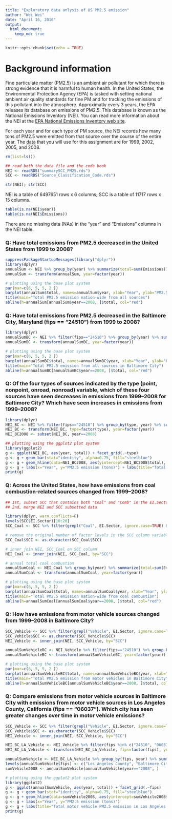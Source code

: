 ```yaml
---
title: "Exploratory data anlysis of US PM2.5 emission"
author: "Wei Wei"
date: "April 16, 2016"
output: 
  html_document:
    keep_md: true
---
```


```r
knitr::opts_chunk$set(echo = TRUE)
```
# Background information

Fine particulate matter (PM2.5) is an ambient air pollutant for which there is strong evidence that it is harmful to human health. In the United States, the Environmental Protection Agency (EPA) is tasked with setting national ambient air quality standards for fine PM and for tracking the emissions of this pollutant into the atmosphere. Approximatly every 3 years, the EPA releases its database on emissions of PM2.5. This database is known as the National Emissions Inventory (NEI). You can read more information about the NEI at the [EPA National Emissions Inventory web site][1].

For each year and for each type of PM source, the NEI records how many tons of PM2.5 were emitted from that source over the course of the entire year. The [data][2] that you will use for this assignment are for 1999, 2002, 2005, and 2008.

[1]: https://www.epa.gov/air-emissions-inventories "EPA National Emissions Inventory web site"
[2]: https://d396qusza40orc.cloudfront.net/exdata%2Fdata%2FNEI_data.zip "data"
```r
rm(list=ls())

## read both the data file and the code book
NEI <- readRDS("summarySCC_PM25.rds")
SCC <- readRDS("Source_Classification_Code.rds")
```
```r
str(NEI); str(SCC)
```
NEI is a table of 6497651 rows x 6 columns; SCC is a table of 11717 rows x 15 columns.

```r
table(is.na(NEI$year))
table(is.na(NEI$Emissions))
```
There are no missing data (NAs) in the "year" and "Emissions" columns in the NEI table.

### Q: Have total emissions from PM2.5 decreased in the United States from 1999 to 2008?
    
```r
suppressPackageStartupMessages(library("dplyr"))
library(dplyr)
annualSum <- NEI %>% group_by(year) %>% summarize(total=sum(Emissions))
annualSum <- transform(annualSum, year=factor(year))

# plotting using the base plot system
par(mar=c(6, 5, 5, 2 ))
barplot(annualSum$total, names=annualSum$year, xlab="Year", ylab="PM2.5 emission (tons)")
title(main="Total PM2.5 emission nation-wide from all sources")
abline(h=annualSum[annualSum$year==2008, ]$total, col="red")
```
    
### Q: Have total emissions from PM2.5 decreased in the Baltimore City, Maryland (fips == "24510") from 1999 to 2008?
      
```r
library(dplyr)
annualSumBC <- NEI %>% filter(fips=="24510") %>% group_by(year) %>% summarize(total=sum(Emissions))
annualSumBC <- transform(annualSumBC, year=factor(year))

# plotting using the base plot system
par(mar=c(6, 5, 5, 2 ))
barplot(annualSumBC$total, names=annualSumBC$year, xlab="Year", ylab="PM2.5 emission (tons)")
title(main="Total PM2.5 emission from all sources in Baltimore City")
abline(h=annualSumBC[annualSumBC$year==2008, ]$total, col="red")
```
    
### Q: Of the four types of sources indicated by the type (point, nonpoint, onroad, nonroad) variable, which of these four sources have seen decreases in emissions from 1999–2008 for Baltimore City? Which have seen increases in emissions from 1999–2008?
    
```r
library(dplyr)
NEI_BC <- NEI %>% filter(fips=="24510") %>% group_by(type, year) %>% summarize(total=sum(Emissions))
NEI_BC <- transform(NEI_BC, type=factor(type), year=factor(year))
NEI_BC2008 <- subset(NEI_BC, year==2008)

## plotting using the ggplot2 plot system
library(ggplot2)
g <- ggplot(NEI_BC, aes(year, total)) + facet_grid(.~type)
g <- g + geom_bar(stat="identity", alpha=0.75, fill="steelblue")
g <- g + geom_hline(data=NEI_BC2008, aes(yintercept=NEI_BC2008$total), col="red")
g <- g + labs(x="Year", y="PM2.5 emission (tons)") + labs(title="Total PM2.5 emission in Baltimore City by source type")
print(g)
```
    
### Q: Across the United States, how have emissions from coal combustion-related sources changed from 1999–2008?
    
```r
## 1st, subset SCC that contains both "Coal" and "Comb" in the EI.Sector column
## 2nd, merge NEI and SCC subsetted data

library(dplyr, warn.conflicts=F)
levels(SCC$EI.Sector)[10:20]
SCC_Coal <- SCC %>% filter(grepl("Coal", EI.Sector, ignore.case=TRUE) & grepl("Comb", EI.Sector, ignore.case=T))

# remove the original number of factor levels in the SCC column variable by coversion to character class
SCC_Coal$SCC <- as.character(SCC_Coal$SCC)

# inner join NEI, SCC_Coal on SCC column
NEI_Coal <- inner_join(NEI, SCC_Coal, by="SCC")

# annual total coal combustion 
annualSumCoal <- NEI_Coal %>% group_by(year) %>% summarize(total=sum(Emissions))
annualSumCoal <- transform(annualSumCoal, year=factor(year))

# plotting using the base plot system
par(mar=c(6, 5, 5, 2 ))
barplot(annualSumCoal$total, names=annualSumCoal$year, xlab="Year", ylab="PM2.5 emission (tons)")
title(main="Total PM2.5 emission nation-wide from coal combustion")
abline(h=annualSumCoal[annualSumCoal$year==2008, ]$total, col="red")
```
   
### Q: How have emissions from motor vehicle sources changed from 1999–2008 in Baltimore City?
    
```r
SCC_Vehicle <- SCC %>% filter(grepl("Vehicle", EI.Sector, ignore.case=TRUE))
SCC_Vehicle$SCC <- as.character(SCC_Vehicle$SCC)
NEI_Vehicle <- inner_join(NEI, SCC_Vehicle, by="SCC")

annualSumVehicleBC <- NEI_Vehicle %>% filter(fips=="24510") %>% group_by(year) %>% summarize(total=sum(Emissions))
annualSumVehicleBC <- transform(annualSumVehicleBC, year=factor(year))

# plotting using the base plot system
par(mar=c(6, 5, 5, 2 ))
barplot(annualSumVehicleBC$total, names=annualSumVehicleBC$year, xlab="Year", ylab="PM2.5 emission (tons)")
title(main="Total PM2.5 emission from motor vehicles in Baltimore City")
abline(h=annualSumVehicleBC[annualSumVehicleBC$year==2008, ]$total, col="red")
```
    
### Q: Compare emissions from motor vehicle sources in Baltimore City with emissions from motor vehicle sources in Los Angeles County, California (fips == "06037"). Which city has seen greater changes over time in motor vehicle emissions?
    
```r
SCC_Vehicle <- SCC %>% filter(grepl("Vehicle", EI.Sector, ignore.case=TRUE))
SCC_Vehicle$SCC <- as.character(SCC_Vehicle$SCC)
NEI_Vehicle <- inner_join(NEI, SCC_Vehicle, by="SCC")

NEI_BC_LA_Vehicle <- NEI_Vehicle %>% filter(fips %in% c("24510", "06037"))
NEI_BC_LA_Vehicle <- transform(NEI_BC_LA_Vehicle, fips=factor(fips), year=factor(year))

annualSumVehicle <- NEI_BC_LA_Vehicle %>% group_by(fips, year) %>% summarize(total=sum(Emissions))
levels(annualSumVehicle$fips) <- c("Los Angeles County", "Baltimore City")
sumVehicle2008 <- annualSumVehicle[annualSumVehicle$year=="2008", ]

# plotting using the ggplot2 plot system
library(ggplot2)
g <- ggplot(annualSumVehicle, aes(year, total)) + facet_grid(.~fips)
g <- g + geom_bar(stat="identity", alpha=0.75, fill="steelblue")
g <- g + geom_hline(data=sumVehicle2008, aes(yintercept=sumVehicle2008$total), col="red")
g <- g + labs(x="Year", y="PM2.5 emission (tons)") 
g <- g + labs(title="Total motor vehicle PM2.5 emission in Los Angeles vs in Baltimore City")
print(g)
```
